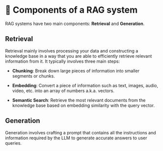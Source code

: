 # 📘 Components of a RAG system

RAG systems have two main components: **Retrieval** and **Generation**.

## Retrieval

Retrieval mainly involves processing your data and constructing a knowledge base in a way that you are able to efficiently retrieve relevant information from it. It typically involves three main steps:

* **Chunking**: Break down large pieces of information into smaller segments or chunks.

* **Embedding**: Convert a piece of information such as text, images, audio, video, etc. into an array of numbers a.k.a. vectors.

* **Semantic Search**: Retrieve the most relevant documents from the knowledge base based on embedding similarity with the query vector.

## Generation

Generation involves crafting a prompt that contains all the instructions and information required by the LLM to generate accurate answers to user queries.